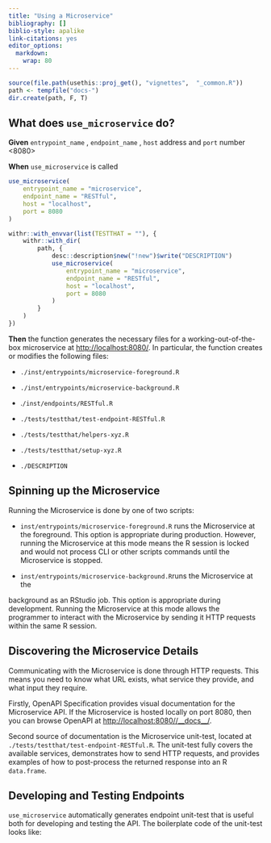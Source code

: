 ```yaml
---
title: "Using a Microservice"
bibliography: []
biblio-style: apalike
link-citations: yes
editor_options: 
  markdown: 
    wrap: 80
---
```


```r
source(file.path(usethis::proj_get(), "vignettes",  "_common.R"))
path <- tempfile("docs-")
dir.create(path, F, T)
```

## What does `use_microservice` do?

**Given** `entrypoint_name` <microservice>, `endpoint_name` <RESTful>, `host`
address <localhost> and `port` number <8080>

**When** `use_microservice` is called

```r
use_microservice(
    entrypoint_name = "microservice", 
    endpoint_name = "RESTful",
    host = "localhost",
    port = 8080             
)
```

```r
withr::with_envvar(list(TESTTHAT = ""), {
    withr::with_dir(
        path, {
            desc::description$new("!new")$write("DESCRIPTION")
            use_microservice(
                entrypoint_name = "microservice", 
                endpoint_name = "RESTful",
                host = "localhost",
                port = 8080             
            )
        }
    )
})
```

**Then** the function generates the necessary files for a working-out-of-the-box
microservice at <http://localhost:8080/>. In particular, the function creates or
modifies the following files:

-   `./inst/entrypoints/microservice-foreground.R`

-   `./inst/entrypoints/microservice-background.R`

-   .`/inst/endpoints/RESTful.R`

-   `./tests/testthat/test-endpoint-RESTful.R`

-   `./tests/testthat/helpers-xyz.R`

-   `./tests/testthat/setup-xyz.R`

-   `./DESCRIPTION`

## Spinning up the Microservice

Running the Microservice is done by one of two scripts:

-   `inst/entrypoints/microservice-foreground.R` runs the Microservice at the
foreground. This option is appropriate during production. However, running
the Microservice at this mode means the R session is locked and would not
process CLI or other scripts commands until the Microservice is stopped.

-   `inst/entrypoints/microservice-background.R`runs the Microservice at the

background as an RStudio job. This option is appropriate during development.
Running the Microservice at this mode allows the programmer to interact with the
Microservice by sending it HTTP requests within the same R session.

## Discovering the Microservice Details

Communicating with the Microservice is done through HTTP requests. This means
you need to know what URL exists, what service they provide, and what input they
require.

Firstly, OpenAPI Specification provides visual documentation for the
Microservice API. If the Microservice is hosted locally on port 8080, then you
can browse OpenAPI at <http://localhost:8080//__docs__/>.

Second source of documentation is the Microservice unit-test, located at
`./tests/testthat/test-endpoint-RESTful.R`. The unit-test fully covers the
available services, demonstrates how to send HTTP requests, and provides
examples of how to post-process the returned response into an R `data.frame`.

## Developing and Testing Endpoints

`use_microservice` automatically generates endpoint unit-test that is useful
both for developing and testing the API. The boilerplate code of the unit-test
looks like:

```r
```
